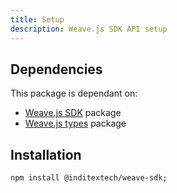 ```yaml
---
title: Setup
description: Weave.js SDK API setup
---
```


## Dependencies

This package is dependant on:

- [Weave.js SDK](/docs/sdk) package
- [Weave.js types](/docs/types) package

## Installation

```shell
npm install @inditextech/weave-sdk;
```
